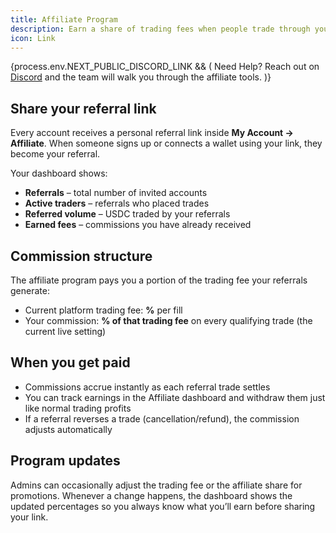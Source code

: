 ```yaml
---
title: Affiliate Program
description: Earn a share of trading fees when people trade through your link
icon: Link
---
```



{process.env.NEXT_PUBLIC_DISCORD_LINK && (
<Callout>
  Need Help? Reach out on <a href={process.env.NEXT_PUBLIC_DISCORD_LINK} target="_blank">Discord</a> and the team will walk you through the affiliate tools.
</Callout>
)}

## Share your referral link

Every account receives a personal referral link inside **My Account → Affiliate**.
When someone signs up or connects a wallet using your link, they become your referral.

Your dashboard shows:

- **Referrals** – total number of invited accounts
- **Active traders** – referrals who placed trades
- **Referred volume** – USDC traded by your referrals
- **Earned fees** – commissions you have already received

## Commission structure

The affiliate program pays you a portion of the trading fee your referrals generate:

- Current platform trading fee: **<TradingFeeDisplay />%** per fill
- Your commission: **<AffiliateShareDisplay />% of that trading fee** on every qualifying trade (the current live setting)

<FeeCalculationExample amount={1000} format="inline" />

## When you get paid

- Commissions accrue instantly as each referral trade settles
- You can track earnings in the Affiliate dashboard and withdraw them just like normal trading profits
- If a referral reverses a trade (cancellation/refund), the commission adjusts automatically

## Program updates

Admins can occasionally adjust the trading fee or the affiliate share for promotions.
Whenever a change happens, the dashboard shows the updated percentages so you always know what you’ll earn before sharing your link.
